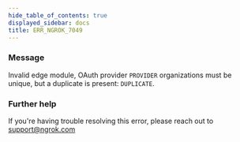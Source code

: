 ```yaml
---
hide_table_of_contents: true
displayed_sidebar: docs
title: ERR_NGROK_7049
---
```


### Message

Invalid edge module, OAuth provider `PROVIDER` organizations must be unique, but a duplicate is present: `DUPLICATE`.

<ErrorDetails />

### Further help

If you're having trouble resolving this error, please reach out to [support@ngrok.com](mailto:support@ngrok.com?subject=Help%20with%20ERR_NGROK_7049)
